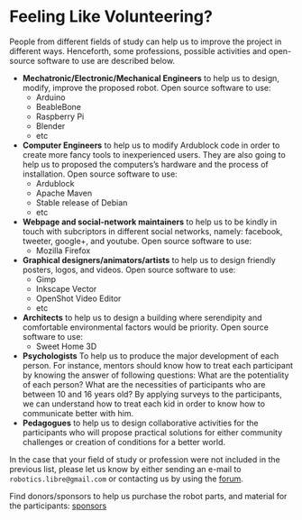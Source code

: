 # Feeling Like Volunteering?

People from different fields of study can help us to improve the project in different ways. Henceforth, some professions, possible activities and open-source software to use are described below.


* **Mechatronic/Electronic/Mechanical Engineers** to help us to design, modify, improve the proposed robot. Open source software to use: 
    * Arduino
    * BeableBone
    * Raspberry Pi
    * Blender
    * etc
* **Computer Engineers** to help us to modify Ardublock code in order to create more fancy tools to inexperienced users. They are also going to help us to proposed the computers’s hardware and the process of installation. Open source software to use: 
    * Ardublock
    * Apache Maven
    * Stable release of Debian 
    * etc
* **Webpage and social-network maintainers** to help us to be kindly in touch with subcriptors in different social networks, namely: facebook, tweeter, google+, and youtube. Open source software to use: 
    * Mozilla Firefox
* **Graphical designers/animators/artists** to help us to design friendly posters, logos, and videos. Open source software to use: 
    * Gimp
    * Inkscape Vector
    * OpenShot Video Editor
    * etc
* **Architects** to help us to design a building where serendipity and comfortable environmental factors would be priority. Open source software to use: 
    * Sweet Home 3D
* **Psychologists** To help us to produce the major development of each person. For instance, mentors should know how to treat each participant by knowing the answer of following questions: What are the potentiality of each person? What are the necessities of participants who are between 10 and 16 years old? By applying surveys to the participants, we can understand how to treat each kid in order to know how to communicate better with him.
* **Pedagogues** to help us to design collaborative activities for the participants who will propose practical solutions for either community challenges or creation of conditions for a better world.


In the case that your field of study or profession were not included in the previous list, please let us know by either sending an e-mail to `robotics.libre@gmail.com` or contacting us by using the [forum](http://libre-robotics.1008580.n3.nabble.com/Feeling-like-volunteering-f8.html).

Find donors/sponsors to help us purchase the robot parts, and material for the participants: [sponsors](https://sites.google.com/site/librerobotics/sponsors)
